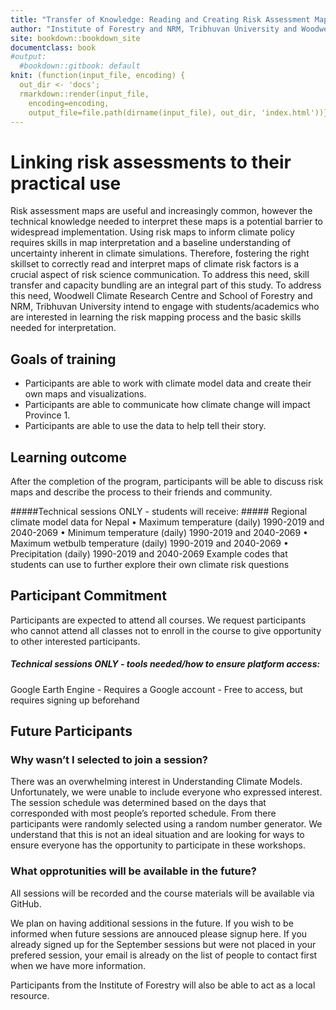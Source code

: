 ```yaml
---
title: "Transfer of Knowledge: Reading and Creating Risk Assessment Maps"
author: "Institute of Forestry and NRM, Tribhuvan University and Woodwell Climate Research Center"
site: bookdown::bookdown_site
documentclass: book
#output:
  #bookdown::gitbook: default
knit: (function(input_file, encoding) {
  out_dir <- 'docs';
  rmarkdown::render(input_file,
    encoding=encoding,
    output_file=file.path(dirname(input_file), out_dir, 'index.html'))})
---
```


# Linking risk assessments to their practical use
Risk assessment maps are useful and increasingly common, however the technical knowledge needed to interpret these maps is a potential barrier to widespread implementation. Using risk maps to inform climate policy requires skills in map interpretation and a baseline understanding of uncertainty inherent in climate simulations. Therefore, fostering the right skillset to correctly read and interpret maps of climate risk factors is a crucial aspect of risk science communication. To address this need, skill transfer and capacity bundling are an integral part of this study. To address this need, Woodwell Climate Research Centre and School of Forestry and NRM, Tribhuvan University intend to engage with students/academics who are interested in learning the risk mapping process and the basic skills needed for interpretation.

## Goals of training {-}

-	Participants are able to work with climate model data and create their own maps and visualizations.
-	Participants are able to communicate how climate change will impact Province 1. 
-	Participants are able to use the data to help tell their story.

## Learning outcome {-}

After the completion of the program, participants will be able to discuss risk maps and describe the process to their friends and community.

#####Technical sessions ONLY - students will receive: #####
Regional climate model data for Nepal
•	Maximum temperature (daily) 1990-2019 and 2040-2069
•	Minimum temperature (daily) 1990-2019 and 2040-2069
•	Maximum wetbulb temperature (daily) 1990-2019 and 2040-2069
•	Precipitation (daily) 1990-2019 and 2040-2069
Example codes that students can use to further explore their own climate risk questions


## Participant Commitment {-}

Participants are expected to attend all courses. We request participants who cannot attend all classes not to enroll in the course to give opportunity to other interested participants.

##### Technical sessions ONLY - tools needed/how to ensure platform access: #####
Google Earth Engine
-	Requires a Google account
-	Free to access, but requires signing up beforehand

## Future Participants {-}

### Why wasn't I selected to join a session? {-}
There was an overwhelming interest in Understanding Climate Models. Unfortunately, we were unable to include everyone who expressed interest. The session schedule was determined based on the days that corresponded with most people’s reported schedule. From there participants were randomly selected using a random number generator. We understand that this is not an ideal situation and are looking for ways to ensure everyone has the opportunity to participate in these workshops.

### What opprotunities will be available in the future? {-}

All sessions will be recorded and the course materials will be available via GitHub. 

We plan on having additional sessions in the future. If you wish to be informed when future sessions are annouced please signup here. If you already signed up for the September sessions but were not placed in your prefered session, your email is already on the list of people to contact first when we have more information. 

Participants from the Institute of Forestry will also be able to act as a local resource.

